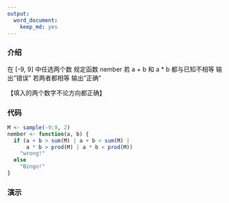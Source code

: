 ```yaml
---
output:
  word_document:
    keep_md: yes
---
```

### 介绍
在 [-9, 9] 中任选两个数
规定函数 nember
若 a + b 和 a * b 都与已知不相等
输出"错误"
若两者都相等
输出"正确"

【填入的两个数字不论方向都正确】

### 代码
```r
M <- sample(-9:9, 2)
nember <- function(a, b) {
  if (a + b > sum(M) | a + b < sum(M) | 
      a * b > prod(M) | a * b < prod(M))
    "wrong!"
  else
    "Bingo!"
}
```

### 演示
```r

```

